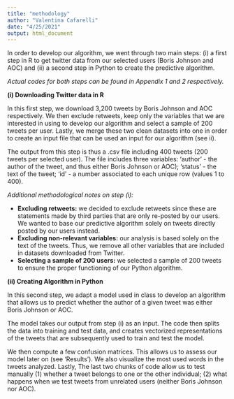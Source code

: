 ```yaml
---
title: "methodology"
author: "Valentina Cafarelli"
date: "4/25/2021"
output: html_document
---
```


In order to develop our algorithm, we went through two main steps: (i) a first step in R to get twitter data from our selected users (Boris Johnson and AOC) and (ii) a second step in Python to create the predictive algorithm. 

*Actual codes for both steps can be found in Appendix 1 and 2 respectively.*

**(i) Downloading Twitter data in R**

In this first step, we download 3,200 tweets by Boris Johnson and AOC respectively. We then exclude retweets, keep only the variables that we are interested in using to develop our algorithm and select a sample of 200 tweets per user. Lastly, we merge these two clean datasets into one in order to create an input file that can be used an input for our algorithm (see ii). 

The output from this step is thus a .csv file including 400 tweets (200 tweets per selected user). The file includes three variables: ‘author’ - the author of the tweet, and thus either Boris Johnson or AOC); ‘status’ - the text of the tweet; ‘id’ - a number associated to each unique row (values 1 to 400).

*Additional methodological notes on step (i):*  

- **Excluding retweets:** we decided to exclude retweets since these are statements made by third parties that are only re-posted by our users. We wanted to base our predictive algorithm solely on tweets directly posted by our users instead.
- **Excluding non-relevant variables:** our analysis is based solely on the text of the tweets. Thus, we remove all other variables that are included in datasets downloaded from Twitter. 
- **Selecting a sample of 200 users:** we selected a sample of 200 tweets to ensure the proper functioning of our Python algorithm. 

**(ii) Creating Algorithm in Python**

In this second step, we adapt a model used in class to develop an algorithm that allows us to predict whether the author of a given tweet was either Boris Johnson or AOC. 

The model takes our output from step (i) as an input. The code then splits the data into training and test data, and creates vectorized representations of the tweets that are subsequently used to train and test the model.

We then compute a few confusion matrices. This allows us to assess our model later on (see ‘Results’). We also visualize the most used words in the tweets analyzed. Lastly, The last two chunks of code allow us to test manually (1) whether a tweet belongs to one or the other individual; (2) what happens when we test tweets from unrelated users (neither Boris Johnson nor AOC).

